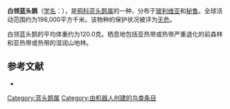 {{noteTA
|G1=unit
}}
{{Speciesbox
| name = 白领蓝头鹊
| image = Cyanolyca viridicyanus 1847.jpg
| status = LC | status_system = IUCN3.1
| genus = Cyanolyca
| species = viridicyanus
| authority = {{link-en|弗雷德里克·德拉弗雷奈|Frédéric de Lafresnaye|Lafresnaye}} & D'Orbigny, 1838
| range_map = 
}}

'''白领蓝头鹊'''（[[学名|学名]]：{{lang|la|''Cyanolyca viridicyanus''}}），是[[鸦科|鸦科]][[蓝头鹊属|蓝头鹊属]]的一种，分布于[[玻利维亚|玻利维亚]]和[[秘鲁|秘鲁]]。全球活动范围约为198,000平方千米。该物种的保护状况被评为[[无危|无危]]。

白领蓝头鹊的平均体重约为120.0克。栖息地包括亚热带或热带严重退化的前森林和亚热带或热带的湿润山地林。

== 参考文献 ==
*{{cite web|url=http://www.birdlife.org/datazone/speciesfactsheet.php?id=5695&m=0|title=Cyanolyca viridicyanus|publisher=[[国际鸟盟|BirdLife.org]]|accessdate=2011-06-27}}
{{Taxonbar|from=Q1591091}}

[[Category:蓝头鹊属|Category:蓝头鹊属]]
[[Category:由机器人创建的鸟类条目|Category:由机器人创建的鸟类条目]]